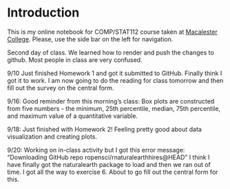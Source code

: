 # Introduction {.unnumbered}

This is my online notebook for COMP/STAT112 course taken at [Macalester College](https://www.macalester.edu/).  Please, use the side bar on the left for navigation.

Second day of class. We learned how to render and push the changes to github. Most people in class are very confused. 

9/10
Just finished Homework 1 and got it submitted to GitHub. Finally think I got it to work. I am now going to do the reading for class tomorrow and then fill out the survey on the central form. 

9/16:
Good reminder from this morning's class: Box plots are constructed from five numbers - the minimum, 25th percentile, median, 75th percentile, and maximum value of a quantitative variable.

9/18:
Just finished with Homework 2! Feeling pretty good about data visualization and creating plots. 

9/20:
Working on in-class activity but I got this error message: "Downloading GitHub repo ropensci/rnaturalearthhires@HEAD" I think I have finally got the naturalearth package to load and then we ran out of time. I got all the way to exercise 6. About to go fill out the central form for this. 

